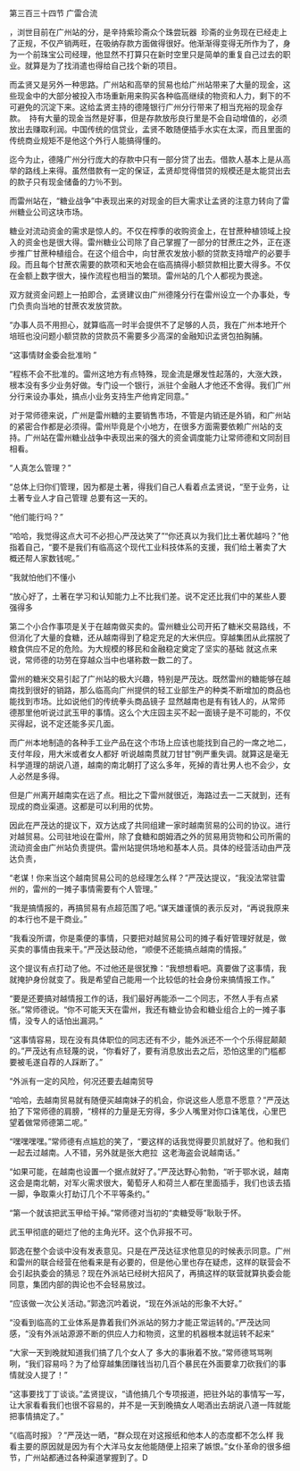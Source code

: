 

第三百三十四节 广雷合流

，浏世目前在广州站的分，是辛持紫珍斋众个珠尝玩器  珍斋的业务现在已经走上了正规，不仅产销两旺，在吸纳存款方面做得很好。他渐渐得变得无所作为了，身为一个前珠宝公司经理，他显然不打算只在新时空里只是简单的重复自己过去的职业。就算是为了找消遣也得给自己找个新的项目。

而孟贤又是另外一种思路。广州站和高举的贸易也给广州站带来了大量的现金，这些现金中的大部分被投入市场重新用来购买各种临高继续的物资和人力，剩下的不可避免的沉淀下来。这给孟贤主持的德隆银行广州分行带来了相当充裕的现金存款。  持有大量的现金当然是好事，但是存款放彤良行里是不会自动增值的，必须放出去赚取利润。中国传统的信贷业，孟贤不敢随便插手水实在太深，而且里面的传统商业规矩不是他这个外行人能搞得懂的。

迄今为止，德隆广州分行庞大的存款中只有一部分贷了出去。借款人基本上是从高举的路线上来得。虽然借款有一定的保证，孟贤却觉得借贷的规模还是太能贷出去的款子只有现金储备的力％不到。

而雷州站在，“糖业战争”中表现出来的对现金的巨大需求让孟贤的注意力转向了雷州糖业公司这块市场。

糖业对流动资金的需求是惊人的。不仅在榨季的收购资金上，在甘蔗种植领域上投入的资金也是很大得。雷州糖业公司除了自己掌握了一部分的甘蔗庄之外，正在逐步推广甘蔗种植组合。在这个组合中，向甘蔗农发放小额的贷款支持增产的必要手段。而且每个甘蔗农需要的款项和天地会在临高搞得小额贷款相比要大得多。不仅在金额上数字很大，操作流程也相当的繁琐。雷州站的几个人都视为畏途。

双方就资金问题上一拍即合，孟贤建议由广州德隆分行在雷州设立一个办事处，专门负责向当地的甘蔗农发放贷款。

“办事人员不用担心，就算临高一时半会提供不了足够的人员，我在广州本地开个培班也没问题小额贷款的贷款员不需要多少高深的金融知识孟贤包拍胸脯。

“这事情财金委会批准哟 ”

“程栋不会不批准的。雷州这地方有点特殊，现金流是爆发性起落的，大涨大跌，根本没有多少业务好做。专门设一个银行，派驻个金融人才他还不舍得。我们广州分行来设办事处，搞点小业务支持生产他肯定同意。”

对于常师德来说，广州是雷州糖的主要销售市场，不管是内销还是外销，和广州站的紧密合作都是必须得。雷州毕竟是个小地方，在很多方面需要依赖广州站的支持。广州站在雷州糖业战争中表现出来的强大的资金调度能力让常师德和文同刮目相看。

“人真怎么管理？”

“总体上归你们管理，因为都是土著，得我们自己人看着点孟贤说，“至于业务，让土著专业人才自己管理 总要有这一天的。

“他们能行吗？”

“哈哈，我觉得这点大可不必担心严茂达笑了”“你还真以为我们比土著优越吗？”他指着自己，“要不是我们有临高这个现代工业科技体系的支援，我们给土著卖了大概还帮人家数钱呢。”

“我就怕他们不懂小

“放心好了，土著在学习和认知能力上不比我们差。说不定还比我们中的某些人要强得多

第二个小合作事项是关于在越南做买卖的。雷州糖业公司开拓了糖米交易路线，不但消化了大量的食糖，还从越南得到了稳定充足的大米供应。穿越集团从此摆脱了粮食供应不足的危险。为大规模的移民和金融稳定奠定了坚实的基础 就这点来说，常师德的功劳在穿越众当中也堪称数一数二的了。

雷州的糖米交易引起了广州站的极大兴趣，特别是严茂达。既然雷州的糖能够在越南找到很好的销路，那么临高向广州提供的轻工业部生产的种类不断增加的商品也能找到市场。比如说他们的传统拳头商品镜子 显然越南也是有有钱人的，从常师德那里他听说过武玉甲的事情。这么个大庄园主买不起一面镜子是不可能的，不仅买得起，说不定还能多买几面。

而广州本地制造的各种手工业产品在这个市场上应该也能找到自己的一席之地二，支付年段，用大米或者女人都好 听说越南贯就刀甘甘”例严重失调。就算这是毫无科学道理的胡说八道，越南的南北朝打了这么多年，死掉的青壮男人也不会少，女人必然是多得。

但是广州离开越南实在远了点。相比之下雷州就很近，海路过去一二天就到，还有现成的商业渠道。这都是可以利用的优势。

因此在严茂达的提议下，双方达成了共同组建一家时越南贸易的公司的协议。进行对越贸易。公司驻地设在雷州，除了食糖和朗姆酒之外的贸易用货物和公司所需的流动资金由广州站负责提供。雷州站提供场地和基本人员。具体的经营活动由严茂达负责，

“老谋！你来当这个越南贸易公司的总经理怎么样？”严茂达提议，“我没法常驻雷州的，雷州的一摊子事情需要有个人管理。”

“我是搞情报的，再搞贸易有点超范围了吧。”谋天雄谨慎的表示反对，“再说我原来的本行也不是干商业。”

“我看没所谓，你是乘便的事情，只要把对越贸易公司的摊子看好管理好就是，做买卖的事情由我来干。”严茂达鼓动他，“顺便不还能搞点越南的情报。”

这个提议有点打动了他。不过他还是很犹豫：“我想想看吧。真要做了这事情，我就掩护身份就变了。我是希望自己能用一个比较低的社会身份来搞情报工作。”

“要是还要搞对越情报工作的话，我们最好再能添一二个同志，不然人手有点紧张。”常师德说。“你不可能天天在雷州，我还有糖业协会和糖业组合上的一摊子事情，没专人的话怕出漏洞。”

“这事情容易，现在没有具体职位的同志还有不少，能外派还不一个个乐得屁颠颠的。”严茂达有点轻蔑的说，“你看好了，要有消息放出去之后，恐怕这里的门槛都要被毛遂自荐的人踩断了。”

“外派有一定的风险，何况还要去越南贸导

“哈哈，去越南贸易就有随便买越南妹子的机会，你说这些人愿意不愿意？”严茂达拍了下常师德的肩膀，“榜样的力量是无穷得，多少人嘴里对你口诛笔伐，心里巴望着做常师德第二呢。”

“嘿嘿嘿嘿。”常师德有点尴尬的笑了，“要这样的话我觉得要贝凯就好了。他和我们一起去过越南。人不错，另外就是张大疤拉  这老海盗会说越南话。”

“如果可能，在越南也设置一个据点就好了。”严茂达野心勃勃，“听于鄂水说，越南这会是南北朝，对军火需求很大，葡萄牙人和荷兰人都在里面插手，我们也该去插一脚，争取乘火打劫订几个不平等条约。”

“第一个就该把武玉甲给干掉。”常师德对当初的“卖糖受辱”耿耿于怀。

武玉甲彻底的砸烂了他的主角光环。这个仇非报不可。

郭逸在整个会谈中没有发表意见。只是在严茂达征求他意见的时候表示同意。广州和雷州的联合经营在他看来是有必要的，但是他心里也存在疑虑，这样的联营会不会引起执委会的猜忌？现在外派站已经树大招风了，再搞这样的联营就算执委会能同意，集团内部的舆论也不会轻易放过。

“应该做一次公关活动。”郭逸沉吟着说，“现在外派站的形象不大好。”

“没看到临高的工业体系是靠着我们外派站的努力才能正常运转的。”严茂达同感，“没有外派站源源不断的供应人力和物资，这里的机器根本就运转不起来”

“大家一天到晚就知道我们搞了几个女人了 多大的事揪着不放。”常师德骂骂咧咧，“我们容易吗？为了给穿越集团赚钱当初几百个暴民在外面要拿刀砍我们的事情就没人提了！”

“这事要找丁丁谈谈。”孟贤提议，“请他搞几个专项报道，把驻外站的事情写一写，让大家看看我们也很不容易的，并不是一天到晚搞女人喝酒出去胡说八道一阵就能把事情搞定了。”

“《临高时报》？”严茂达一晒，“群众现在对这报纸和他本人的态度都不怎么样 我看主要的原因就是因为有个大洋马女友他能随便上招来了嫉恨。”女仆革命的很多细节，广州站都通过各种渠道掌握到了。D


